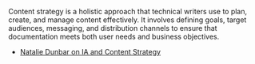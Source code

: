 
Content strategy is a holistic approach that technical writers use to plan, create, and manage content effectively. It involves defining goals, target audiences, messaging, and distribution channels to ensure that documentation meets both user needs and business objectives.

* [Natalie Dunbar on IA and Content Strategy](https://tenminutetechcomm.com/index.php/2022/04/12/natalie-dunbar-on-information-architecture-and-content-strategy/)